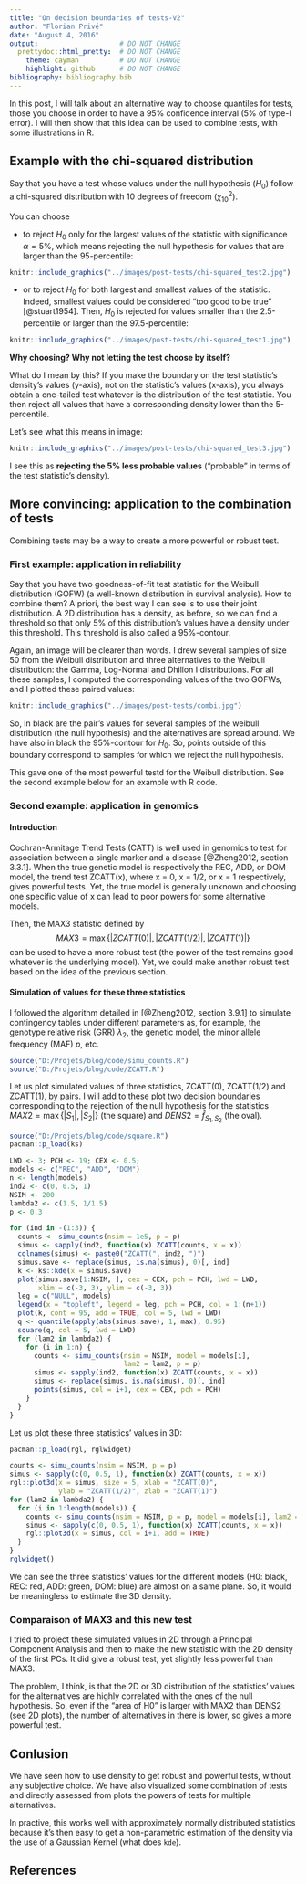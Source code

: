 ```yaml
---
title: "On decision boundaries of tests-V2"
author: "Florian Privé"
date: "August 4, 2016"
output:                    # DO NOT CHANGE
  prettydoc::html_pretty:  # DO NOT CHANGE
    theme: cayman          # DO NOT CHANGE
    highlight: github      # DO NOT CHANGE
bibliography: bibliography.bib
---
```


In this post, I will talk about an alternative way to choose quantiles for tests, those you choose in order to have a 95% confidence interval (5% of type-I error). 
I will then show that this idea can be used to combine tests, with some illustrations in R.

## Example with the chi-squared distribution

Say that you have a test whose values under the null hypothesis ($H_0$) follow a chi-squared distribution with 10 degrees of freedom ($\chi_{10}^2$).

You can choose

* to reject $H_0$ only for the largest values of the statistic with significance $\alpha = 5\%$, which means rejecting the null hypothesis for values that are larger than the 95-percentile:

```r
knitr::include_graphics("../images/post-tests/chi-squared_test2.jpg")
```

* or to reject $H_0$ for both largest and smallest values of the statistic. Indeed, smallest values could be considered "too good to be true" [@stuart1954]. Then, $H_0$ is rejected for values smaller than the 2.5-percentile or larger than the 97.5-percentile:

```r
knitr::include_graphics("../images/post-tests/chi-squared_test1.jpg")
```

__Why choosing? Why not letting the test choose by itself?__ 

What do I mean by this? If you make the boundary on the test statistic's density's values (y-axis), not on the statistic's values (x-axis), you always obtain a one-tailed test whatever is the distribution of the test statistic. You then reject all values that have a corresponding density lower than the 5-percentile. 

Let's see what this means in image:

```r
knitr::include_graphics("../images/post-tests/chi-squared_test3.jpg")
```

I see this as __rejecting the 5\% less probable values__ ("probable" in terms of the test statistic's density).

## More convincing: application to the combination of tests

Combining tests may be a way to create a more powerful or robust test.

### First example: application in reliability

Say that you have two goodness-of-fit test statistic for the Weibull distribution (GOFW) (a well-known distribution in survival analysis). How to combine them? A priori, the best way I can see is to use their joint distribution. A 2D distribution has a density, as before, so we can find a threshold so that only 5% of this distribution's values have a density under this threshold. This threshold is also called a 95%-contour.

Again, an image will be clearer than words. I drew several samples of size 50 from the Weibull distribution and three alternatives to the Weibull distribution: the Gamma, Log-Normal and Dhillon I distributions. For all these samples, I computed the corresponding values of the two GOFWs, and I plotted these paired values:

```r
knitr::include_graphics("../images/post-tests/combi.jpg")
```

So, in black are the pair's values for several samples of the weibull distribution (the null hypothesis) and the alternatives are spread around. We have also in black the 95%-contour for $H_0$. So, points outside of this boundary correspond to samples for which we reject the null hypothesis. 

This gave one of the most powerful testd for the Weibull distribution. See the second example below for an example with R code.

### Second example: application in genomics

#### Introduction

Cochran-Armitage Trend Tests (CATT) is well used in genomics to test for association between a single marker and a disease [@Zheng2012, section 3.3.1]. When the true genetic model is respectively the REC, ADD,
or DOM model, the trend test ZCATT(x), where x = 0, x = 1/2, or x = 1 respectively, gives powerful tests. Yet, the true model is generally unknown and choosing one specific value of x can lead to poor powers for some alternative models. 

Then, the MAX3 statistic defined by $$MAX3 = \max\{|ZCATT(0)|, |ZCATT(1/2)|, |ZCATT(1)|\}$$ can be used to have a more robust test (the power of the test remains good whatever is the underlying model). Yet, we could make another robust test based on the idea of the previous section.

#### Simulation of values for these three statistics

I followed the algorithm detailed in [@Zheng2012, section 3.9.1] to simulate contingency tables under different parameters as, for example, the genotype relative risk (GRR) $\lambda_2$, the genetic model, the minor allele frequency (MAF) $p$, etc.

```r
source("D:/Projets/blog/code/simu_counts.R")
source("D:/Projets/blog/code/ZCATT.R")
```

Let us plot simulated values of three statistics, ZCATT(0), ZCATT(1/2) and ZCATT(1), by pairs. I will add to these plot two decision boundaries corresponding to the rejection of the null hypothesis for the statistics $MAX2 = \max\{|S_1|, |S_2|\}$ (the square) and $DENS2 = \hat{f}_{S_1, S_2}$ (the oval).

```r
source("D:/Projets/blog/code/square.R")
pacman::p_load(ks) 

LWD <- 3; PCH <- 19; CEX <- 0.5;
models <- c("REC", "ADD", "DOM")
n <- length(models)
ind2 <- c(0, 0.5, 1)
NSIM <- 200
lambda2 <- c(1.5, 1/1.5)
p <- 0.3

for (ind in -(1:3)) {
  counts <- simu_counts(nsim = 1e5, p = p)             
  simus <- sapply(ind2, function(x) ZCATT(counts, x = x))
  colnames(simus) <- paste0("ZCATT(", ind2, ")")
  simus.save <- replace(simus, is.na(simus), 0)[, ind]
  k <- ks::kde(x = simus.save)
  plot(simus.save[1:NSIM, ], cex = CEX, pch = PCH, lwd = LWD, 
       xlim = c(-3, 3), ylim = c(-3, 3)) 
  leg = c("NULL", models)
  legend(x = "topleft", legend = leg, pch = PCH, col = 1:(n+1))
  plot(k, cont = 95, add = TRUE, col = 5, lwd = LWD)
  q <- quantile(apply(abs(simus.save), 1, max), 0.95) 
  square(q, col = 5, lwd = LWD)
  for (lam2 in lambda2) {
    for (i in 1:n) {
      counts <- simu_counts(nsim = NSIM, model = models[i], 
                            lam2 = lam2, p = p)
      simus <- sapply(ind2, function(x) ZCATT(counts, x = x))
      simus <- replace(simus, is.na(simus), 0)[, ind]
      points(simus, col = i+1, cex = CEX, pch = PCH) 
    }
  }
}
```

Let us plot these three statistics' values in 3D:

```r
pacman::p_load(rgl, rglwidget) 

counts <- simu_counts(nsim = NSIM, p = p)
simus <- sapply(c(0, 0.5, 1), function(x) ZCATT(counts, x = x))
rgl::plot3d(x = simus, size = 5, xlab = "ZCATT(0)",
            ylab = "ZCATT(1/2)", zlab = "ZCATT(1)")
for (lam2 in lambda2) {
  for (i in 1:length(models)) {
    counts <- simu_counts(nsim = NSIM, p = p, model = models[i], lam2 = lam2)
    simus <- sapply(c(0, 0.5, 1), function(x) ZCATT(counts, x = x))
    rgl::plot3d(x = simus, col = i+1, add = TRUE)
  }
}
rglwidget()
```

We can see the three statistics' values for the different models (H0: black, REC: red, ADD: green, DOM: blue) are almost on a same plane. So, it would be meaningless to estimate the 3D density. 

### Comparaison of MAX3 and this new test

I tried to project these simulated values in 2D through a Principal Component Analysis and then to make the new statistic with the 2D density of the first PCs.
It did give a robust test, yet slightly less powerful than MAX3.

The problem, I think, is that the 2D or 3D distribution of the statistics' values for the alternatives are highly correlated with the ones of the null hypothesis. So, even if the "area of H0" is larger with MAX2 than DENS2 (see 2D plots), the number of alternatives in there is lower, so gives a more powerful test.

## Conlusion

We have seen how to use density to get robust and powerful tests, without any subjective choice. We have also visualized some combination of tests and directly assessed from plots the powers of tests for multiple alternatives.

In practive, this works well with approximately normally distributed statistics because it's then easy to get a non-parametric estimation of the density via the use of a Gaussian Kernel (what does `kde`).

## References
